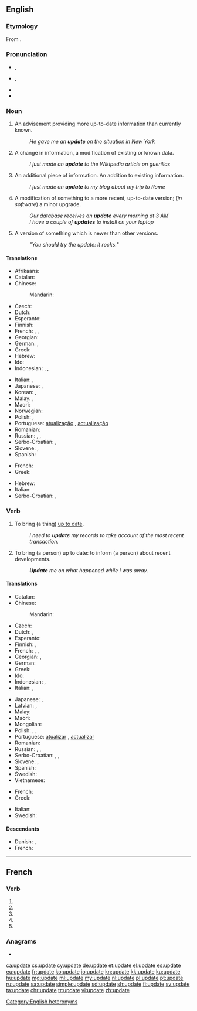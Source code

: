 {{also|Update|updaté}}
==English==
{{wikipedia|dab=update}}

===Etymology===
From {{prefix|up|date|lang=en}}.

===Pronunciation===
* {{a|noun}} {{enPR|ŭp'dāt}}, {{IPA|/ˈʌp.deɪt/|lang=en}}
* {{a|verb}} {{enPR|əp-dāt'|əp'dāt}}, {{IPA|/əpˈdeɪt/|/ˈʌp.deɪt/|lang=en}}
* {{audio|En-us-update.ogg|Audio (US)|lang=en}}
* {{rhymes|eɪt|lang=en}}

===Noun===
{{en-noun}}

# An advisement providing more up-to-date information than currently known.
#: ''He gave me an '''update''' on the situation in New York''
# A change in information, a modification of existing or known data.
#: ''I just made an '''update''' to the Wikipedia article on guerillas''
# An additional piece of information. An addition to existing information.
#: ''I just made an '''update''' to my blog about my trip to Rome''
# A modification of something to a more recent, up-to-date version; (''in software'') a minor upgrade.
#: ''Our database receives an '''update''' every morning at 3 AM''
#: ''I have a couple of '''updates''' to install on your laptop''
# A version of something which is newer than other versions.
#: "''You should try the update: it rocks.''"

====Translations====
{{trans-top|action of making something up to date}}
* Afrikaans: {{t|af|opdateer}}
* Catalan: {{t|ca|actualització|f}}
* Chinese:
*: Mandarin: {{t+|cmn|更新|tr=gēngxīn|sc=Hani}}
* Czech: {{t|cs|aktualizace|f}}
* Dutch: {{t+|nl|bijwerking|f}}
* Esperanto: {{t|eo|ĝisdatigo}}
* Finnish: {{t+|fi|päivitys}}
* French: {{t+|fr|mise à jour|f}}, {{t+|fr|actualisation|f}}, {{t+|fr|update|m}}
* Georgian: {{t|ka|განახლება}}
* German: {{t|de|Aktualisierung|f}}, {{t+|de|Update|n}}
* Greek: {{t+|el|ενημέρωση|f}}
* Hebrew: {{t|he|עדכון|m|tr=idkun|sc=Hebr}}
* Ido: {{t|io|aktualigo}}
* Indonesian: {{t|id|pemutakhiran}}, {{t+|id|pembaruan}}, {{t|id|pengkinian}}
{{trans-mid}}
* Italian: {{t+|it|aggiornamento|m}}, {{t+|it|attualizzazione}}
* Japanese: {{t+|ja|更新|tr=こうしん, kōshin}}, {{t+|ja|アップデート|tr=appudēto|sc=Jpan}}
* Korean: {{t|ko|갱신}}, {{t|ko|업데이트}}
* Malay: {{t|ms|kemas kini}}, {{t|ms|kemaskinian}}
* Maori: {{t|mi|whakahāngai}}
* Norwegian: {{t|no|ajourføring}}
* Polish: {{t+|pl|aktualizacja|f}}, {{t|pl|uaktualnienie}}
* Portuguese: [[atualização]] {{g|f}} {{qualifier|Brazil}}, [[actualização]] {{g|f}} {{qualifier|Portugal}}
* Romanian: {{t+|ro|actualizare|f}}
* Russian: {{t+|ru|обновле́ние|n}}, {{t+|ru|актуализа́ция|f}}, {{t+|ru|апде́йт|m|tr=apdɛ́jt}}
* Serbo-Croatian: {{t|sh|ažuriranje|n}}, {{t+|sh|aktualizacija|f}}
* Slovene: {{t|sl|posodobitev}}, {{t|sl|aktualizacija}}
* Spanish: {{t+|es|actualización|f}}
{{trans-bottom}}

{{trans-top|action of advising someone so that they are up to date}}
* French: {{t+|fr|mise à jour|f}}
* Greek: {{t+|el|ενημέρωση|f}}
{{trans-mid}}
* Hebrew: {{t|he|עדכון|m|tr=idkun|sc=Hebr}}
* Italian: {{t+|it|aggiornamento|m}}
* Serbo-Croatian: {{t|sh|ažuriranje}}, {{t|sh|brifiranje}}
{{trans-bottom}}

===Verb===
{{en-verb|updat}}

# {{lb|en|transitive}} To bring (a thing) [[up to date]].
#: ''I need to '''update''' my records to take account of the most recent transaction.''
# {{lb|en|transitive}} To bring (a person) up to date: to inform (a person) about recent developments.
#: '''''Update''' me on what happened while I was away.''

====Translations====
{{trans-top|to make something up to date}}
* Catalan: {{t+|ca|actualitzar}}
* Chinese:
*: Mandarin: {{t+|cmn|更新|tr=gēngxīn|sc=Hani}}
* Czech: {{t|cs|aktualizovat}}
* Dutch: {{t+|nl|bijwerken}}, {{t|nl|op punt stellen}}
* Esperanto: {{t|eo|ĝisdatigi}}
* Finnish: {{t+|fi|päivittää}}, {{t|fi|ajantasaistaa}}
* French: {{t+|fr|mettre à jour}}, {{t+|fr|actualiser}}, {{t+|fr|updater}} {{qualifier|computing}}
* Georgian: {{t|ka|აახლებს}}, {{t|ka|განაახლებს}}
* German: {{t+|de|aktualisieren}}
* Greek: {{t+|el|ενημερώνω}}
* Ido: {{t+|io|aktualigar}}
* Indonesian: {{t|id|memutakhirkan}}, {{t+|id|memperbarui}}
* Italian: {{t+|it|aggiornare}}, {{t|it|attualizzare}}
{{trans-mid}}
* Japanese: {{t+|ja|更新|tr=こうしんする, kōshin suru|alt=更新する|sc=Jpan}}, {{t+|ja|アップデート|tr=appudēto suru|alt=アップデートする|sc=Jpan}}
* Latvian: {{t|lv|aktualizēt}}, {{t|lv|atjaunināt}}
* Malay: {{t|ms|mengemaskinikan}}
* Maori: {{t|mi|whakahāngai}}
* Mongolian: {{t+|mn|шинэчлэх|sc=Cyrl}}
* Polish: {{t|pl|aktualizować|impf}}, {{t|pl|zaktualizować|pf}}, {{t|pl|uaktualnić|pf}}
* Portuguese: [[atualizar]] {{qualifier|Brazil}}, [[actualizar]] {{qualifier|Portugal}}
* Romanian: {{t+|ro|actualiza}}
* Russian: {{t+|ru|обновля́ть|impf}}, {{t+|ru|обнови́ть|pf}}, {{t+|ru|актуализировать|tr=aktualizirovat'|sc=Cyrl}}
* Serbo-Croatian: {{t+|sh|ažurirati}}, {{t+|sh|nadograditi}}, {{t+|sh|aktualizirati}}
* Slovene: {{t|sl|aktualizirati}}, {{t|sl|posodobiti}}
* Spanish: {{t+|es|actualizar}}
* Swedish: {{t+|sv|uppdatera}}
* Vietnamese: {{t|vi|cập nhật}}
{{trans-bottom}}

{{trans-top|to advise a person so that they are up to date}}
* French: {{t|fr|mettre au courant}}
* Greek: {{t+|el|ενημερώνω}}
{{trans-mid}}
* Italian: {{t+|it|aggiornare}}
* Swedish: {{t+|sv|uppdatera}}
{{trans-bottom}}

====Descendants====
* Danish: {{l|da|opdatere}}, {{l|da|opdatering}}
* French: {{l|fr|updater}}

[[Category:English heteronyms]]

----

==French==

===Verb===
{{fr-verb-form}}

# {{inflection of|updater||1|s|pres|indc|lang=fr}}
# {{inflection of|updater||3|s|pres|indc|lang=fr}}
# {{inflection of|updater||1|s|pres|subj|lang=fr}}
# {{inflection of|updater||1|s|pres|subj|lang=fr}}
# {{inflection of|updater||2|s|impr|lang=fr}}

===Anagrams===
* {{l|fr|députa}}

[[ca:update]]
[[cs:update]]
[[cy:update]]
[[de:update]]
[[et:update]]
[[el:update]]
[[es:update]]
[[eu:update]]
[[fr:update]]
[[ko:update]]
[[io:update]]
[[kn:update]]
[[kk:update]]
[[ku:update]]
[[hu:update]]
[[mg:update]]
[[ml:update]]
[[my:update]]
[[nl:update]]
[[pl:update]]
[[pt:update]]
[[ru:update]]
[[sa:update]]
[[simple:update]]
[[sd:update]]
[[sh:update]]
[[fi:update]]
[[sv:update]]
[[ta:update]]
[[chr:update]]
[[tr:update]]
[[vi:update]]
[[zh:update]]